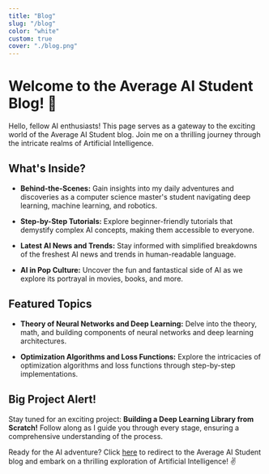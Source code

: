 ```yaml
---
title: "Blog"
slug: "/blog"
color: "white"
custom: true
cover: "./blog.png"
---
```


<div style={{ margin: `0 auto`, maxWidth: `100ch`, padding: `2rem` }}>

# Welcome to the Average AI Student Blog! 🎉

Hello, fellow AI enthusiasts! This page serves as a gateway to the exciting world of the Average AI Student blog. Join me on a thrilling journey through the intricate realms of Artificial Intelligence.

## What's Inside?

- **Behind-the-Scenes:** Gain insights into my daily adventures and discoveries as a computer science master's student navigating deep learning, machine learning, and robotics.

- **Step-by-Step Tutorials:** Explore beginner-friendly tutorials that demystify complex AI concepts, making them accessible to everyone.

- **Latest AI News and Trends:** Stay informed with simplified breakdowns of the freshest AI news and trends in human-readable language.

- **AI in Pop Culture:** Uncover the fun and fantastical side of AI as we explore its portrayal in movies, books, and more.

## Featured Topics

- **Theory of Neural Networks and Deep Learning:** Delve into the theory, math, and building components of neural networks and deep learning architectures.

- **Optimization Algorithms and Loss Functions:** Explore the intricacies of optimization algorithms and loss functions through step-by-step implementations.

## Big Project Alert!

Stay tuned for an exciting project: **Building a Deep Learning Library from Scratch!** Follow along as I guide you through every stage, ensuring a comprehensive understanding of the process.

Ready for the AI adventure? Click [here](#) to redirect to the Average AI Student blog and embark on a thrilling exploration of Artificial Intelligence! ✌️

</div>
